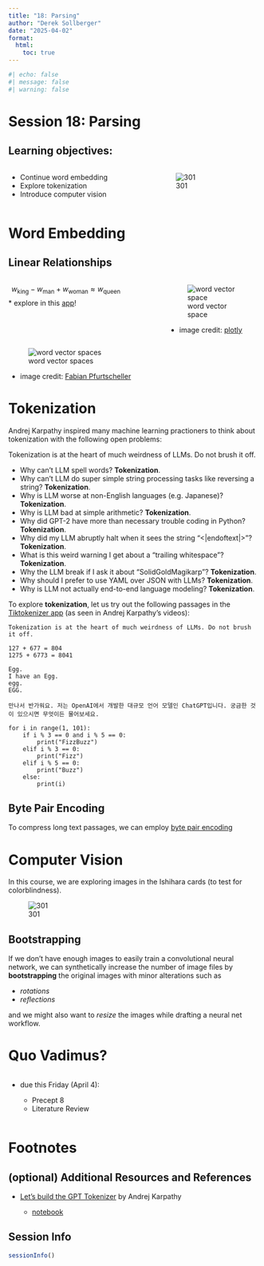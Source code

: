 ```yaml
---
title: "18: Parsing"
author: "Derek Sollberger"
date: "2025-04-02"
format:
  html:
    toc: true
---
```


```r
#| echo: false
#| message: false
#| warning: false

```

# Session 18: Parsing

## Learning objectives:

:::: {.columns}

::: {.column width="45%"}
- Continue word embedding
- Explore tokenization
- Introduce computer vision
:::

::: {.column width="10%"}

:::

::: {.column width="45%"}
![301](ishihara_example_301.png)
:::

::::

# Word Embedding

## Linear Relationships

:::: {.columns}

::: {.column width="50%"}
$$w_{\text{king}}	- w_{\text{man}} + w_{\text{woman}} \approx w_{\text{queen}}$$
* explore in this [app](https://dash.gallery/dash-word-arithmetic/)!

:::

::: {.column width="10%"}
	
:::

::: {.column width="40%"}

![word vector space](word_vector_network.png)

* image credit: [plotly](https://medium.com/plotly/understanding-word-embedding-arithmetic-why-theres-no-single-answer-to-king-man-woman-cd2760e2cb7f)

:::

::::


![word vector spaces](linear-relationships_orig.png)

* image credit: [Fabian Pfurtscheller](https://www.askyourdata.co/blog/an-introduction-to-natural-language-processing-nlp)


# Tokenization

Andrej Karpathy inspired many machine learning practioners to think about tokenization with the following open problems:

Tokenization is at the heart of much weirdness of LLMs. Do not brush it off.

- Why can't LLM spell words? **Tokenization**.
- Why can't LLM do super simple string processing tasks like reversing a string? **Tokenization**.
- Why is LLM worse at non-English languages (e.g. Japanese)? **Tokenization**.
- Why is LLM bad at simple arithmetic? **Tokenization**.
- Why did GPT-2 have more than necessary trouble coding in Python? **Tokenization**.
- Why did my LLM abruptly halt when it sees the string "<|endoftext|>"? **Tokenization**.
- What is this weird warning I get about a "trailing whitespace"? **Tokenization**.
- Why the LLM break if I ask it about "SolidGoldMagikarp"? **Tokenization**.
- Why should I prefer to use YAML over JSON with LLMs? **Tokenization**.
- Why is LLM not actually end-to-end language modeling? **Tokenization**.

To explore **tokenization**, let us try out the following passages in the [Tiktokenizer app](https://tiktokenizer.vercel.app/) (as seen in Andrej Karpathy's videos):

```
Tokenization is at the heart of much weirdness of LLMs. Do not brush it off.

127 + 677 = 804
1275 + 6773 = 8041

Egg.
I have an Egg.
egg.
EGG.

만나서 반가워요. 저는 OpenAI에서 개발한 대규모 언어 모델인 ChatGPT입니다. 궁금한 것이 있으시면 무엇이든 물어보세요.

for i in range(1, 101):
    if i % 3 == 0 and i % 5 == 0:
        print("FizzBuzz")
    elif i % 3 == 0:
        print("Fizz")
    elif i % 5 == 0:
        print("Buzz")
    else:
        print(i)
```

## Byte Pair Encoding

To compress long text passages, we can employ [byte pair encoding](https://en.wikipedia.org/wiki/Byte_pair_encoding)


# Computer Vision

In this course, we are exploring images in the Ishihara cards (to test for colorblindness).

![301](ishihara_example_301.png)

## Bootstrapping

If we don't have enough images to easily train a convolutional neural network, we can synthetically increase the number of image files by **bootstrapping** the original images with minor alterations such as

* *rotations*
* *reflections*

and we might also want to *resize* the images while drafting a neural net workflow.

# Quo Vadimus?

:::: {.columns}

::: {.column width="45%"}
* due this Friday (April 4):

    - Precept 8
    - Literature Review
  
:::

::: {.column width="10%"}
	
:::

::: {.column width="45%"}

:::

::::


# Footnotes

::: {.callout-note collapse="true"}

## (optional) Additional Resources and References

* [Let's build the GPT Tokenizer](https://www.youtube.com/watch?v=zduSFxRajkE) by Andrej Karpathy

    * [notebook](https://colab.research.google.com/drive/1y0KnCFZvGVf_odSfcNAws6kcDD7HsI0L?usp=sharing)

:::

::: {.callout-note collapse="true"}
## Session Info

```r
sessionInfo()
```
:::


:::: {.columns}

::: {.column width="45%"}
	
:::

::: {.column width="10%"}
	
:::

::: {.column width="45%"}

:::

::::

::::: {.panel-tabset}



:::::